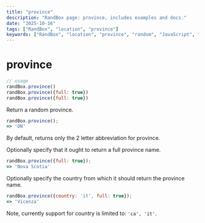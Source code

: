 ```yaml
---
title: "province"
description: "RandBox page: province, includes examples and docs."
date: "2025-10-16"
tags: ["RandBox", "location", "province"]
keywords: ["RandBox", "location", "province", "random", "JavaScript", "MDX"]
---
```


# province

```js
// usage
randBox.province()
randBox.province({full: true})
randBox.province({full: true})
```

Return a random province.

```js
randBox.province();
=> 'ON'
```

By default, returns only the 2 letter abbreviation for province.

Optionally specify that it ought to return a full province name.

```js
randBox.province({full: true});
=> 'Nova Scotia'
```

Optionally specify the country from which it should return the province name.

```js
randBox.province({country: 'it', full: true});
=> 'Vicenza'
```

Note, currently support for country is limited to: `'ca', 'it'`.

